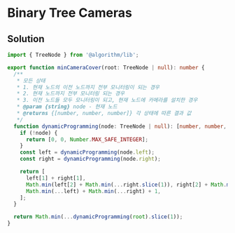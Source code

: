 # Binary Tree Cameras

## Solution

```typescript filename="solution.ts" copy
import { TreeNode } from '@algorithm/lib';

export function minCameraCover(root: TreeNode | null): number {
  /**
   * 모든 상태
   * 1. 현재 노드의 이전 노드까지 전부 모니터링이 되는 경우
   * 2. 현재 노드까지 전부 모니터링 되는 경우
   * 3. 이전 노드들 모두 모니터링이 되고, 현재 노드에 카메라를 설치한 경우
   * @param {string} node - 현재 노드
   * @returns {[number, number, number]} 각 상태에 따른 결과 값
   */
  function dynamicProgramming(node: TreeNode | null): [number, number, number] {
    if (!node) {
      return [0, 0, Number.MAX_SAFE_INTEGER];
    }
    const left = dynamicProgramming(node.left);
    const right = dynamicProgramming(node.right);

    return [
      left[1] + right[1],
      Math.min(left[2] + Math.min(...right.slice(1)), right[2] + Math.min(...left.slice(1))),
      Math.min(...left) + Math.min(...right) + 1,
    ];
  }

  return Math.min(...dynamicProgramming(root).slice(1));
}
```
